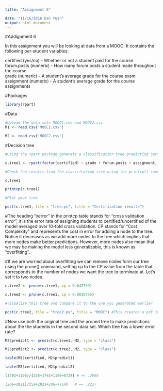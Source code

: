```yaml
---
title: "Assignment 6"

date: "11/16/2016 Dan Yuan"
output: html_document
---
```

#Addignment 6

In this assignment you will be looking at data from a MOOC. It contains the following per-student variables:

certified (yes/no) - Whether or not a student paid for the course  
forum.posts (numeric) - How many forum posts a student made throughout the course  
grade (numeric) - A student's average grade for the course exam  
assignment (numeric) - A student's average grade for the course assignments  

#Packages
```r
library(rpart)
```

#Data
```r
#Upload the data sets MOOC1.csv and MOOC2.csv
M1 <- read.csv('MOOC1.csv')

M2 <- read.csv('MOOC2.csv')

```

#Decision tree
```r
#Using the rpart package generate a classification tree predicting certified from the other variables in the M1 data frame.

c.tree1 <- rpart(factor(certified) ~ grade + forum.posts + assignment, method="class", data = M1, control = rpart.control(minsplit = 10, cp = .001))

#Check the results from the classifcation tree using the printcp() command

c.tree1

printcp(c.tree1)

#Plot your tree

post(c.tree1, file = "tree.ps", title = "Certification results")

```

#The heading "xerror" in the printcp table stands for "cross validation error", it is the error rate of assigning students to certified/uncertified of the model averaged over 10-fold cross validation. CP stands for "Cost Complexity" and represents the cost in error for adding a node to the tree. Notice it decreases as we add more nodes to the tree which implies that more nodes make better predictions. However, more nodes also mean that we may be making the model less generalizable, this is known as "overfitting".

#If we are worried about overfitting we can remove nodes form our tree using the prune() command, setting cp to the CP value from the table that corresponds to the number of nodes we want the tree to terminate at. Let's set it to two nodes.

```r
c.tree2 <- prune(c.tree1, cp = 0.047739)

c.tree2 <- prune(c.tree1, cp = 0.0036765)

#Visualize this tree and compare it to the one you generated earlier

post(c.tree2, file = "tree2.ps", title = "MOOC") #This creates a pdf image of the tree
```

#Now use both the original tree and the pruned tree to make predictions about the the students in the second data set. Which tree has a lower error rate?

```r
M2$predict1 <- predict(c.tree1, M2, type = "class")

M2$predict2 <- predict(c.tree2, M2, type = "class")

table(M2$certified, M2$predict1)

table(M2$certified, M2$predict2)

(1792+1196)/(288+1792+1196+6724) # == .2988

(206+2021)/(59+2021+206+7714)   # == .2227
```
